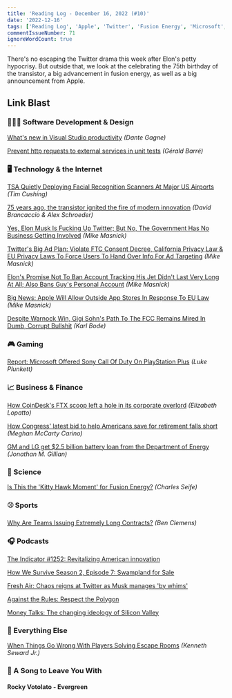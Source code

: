 ```yaml
---
title: 'Reading Log - December 16, 2022 (#10)'
date: '2022-12-16'
tags: ['Reading Log', 'Apple', 'Twitter', 'Fusion Energy', 'Microsoft', 'Unit Testing', 'Visual Studio']
commentIssueNumber: 71
ignoreWordCount: true
---
```


There's no escaping the Twitter drama this week after Elon's petty hypocrisy. But outside that, we look at the celebrating the 75th birthday of the transistor, a big advancement in fusion energy, as well as a big announcement from Apple.

## Link Blast

### 👨🏼‍💻 Software Development & Design

[What's new in Visual Studio productivity](https://devblogs.microsoft.com/visualstudio/whats-new-in-visual-studio-productivity/) *(Dante Gagne)*

[Prevent http requests to external services in unit tests](https://www.meziantou.net/prevent-http-requests-to-external-services-in-unit-tests.htm) *(Gérald Barré)*

### 🖥 Technology & the Internet

[TSA Quietly Deploying Facial Recognition Scanners At Major US Airports](https://www.techdirt.com/2022/12/12/tsa-quietly-deploying-facial-recognition-scanners-at-major-us-airports/) *(Tim Cushing)*

[75 years ago, the transistor ignited the fire of modern innovation](https://www.marketplace.org/2022/12/12/75-years-ago-the-transistor-ignited-the-fire-of-modern-innovation/) *(David Brancaccio & Alex Schroeder)*

[Yes, Elon Musk Is Fucking Up Twitter; But No, The Government Has No Business Getting Involved](https://www.techdirt.com/2022/12/16/yes-elon-musk-is-fucking-up-twitter-but-no-the-government-has-no-business-getting-involved/) *(Mike Masnick)*

[Twitter's Big Ad Plan: Violate FTC Consent Decree, California Privacy Law & EU Privacy Laws To Force Users To Hand Over Info For Ad Targeting](https://www.techdirt.com/2022/12/14/twitters-big-ad-plan-violate-both-ftc-consent-decree-california-privacy-law-to-force-users-to-hand-over-info-for-ad-targeting/) *(Mike Masnick)*

[Elon's Promise Not To Ban Account Tracking His Jet Didn't Last Very Long At All; Also Bans Guy's Personal Account](https://www.techdirt.com/2022/12/14/elons-promise-not-to-ban-account-tracking-his-jet-didnt-last-very-long-at-all-also-bans-guys-personal-account/) *(Mike Masnick)*

[Big News: Apple Will Allow Outside App Stores In Response To EU Law](https://www.techdirt.com/2022/12/14/big-news-apple-will-allow-outside-app-stores-in-response-to-eu-law/) *(Mike Masnick)*

[Despite Warnock Win, Gigi Sohn's Path To The FCC Remains Mired In Dumb, Corrupt Bullshit](https://www.techdirt.com/2022/12/15/despite-warnock-win-gigi-sohns-path-to-the-fcc-remains-mired-in-dumb-corrupt-bullshit/) *(Karl Bode)*

### 🎮 Gaming

[Report: Microsoft Offered Sony Call Of Duty On PlayStation Plus](https://kotaku.com/xbox-playstation-call-of-duty-10-year-offer-plus-game-1849885314) *(Luke Plunkett)*

### 📈 Business & Finance

[How CoinDesk's FTX scoop left a hole in its corporate overlord](https://www.theverge.com/2022/12/8/23498823/coindesk-ftx-dcg-barry-silbert-grayscale-genesis) _(Elizabeth Lopatto)_

[How Congress' latest bid to help Americans save for retirement falls short](https://www.marketplace.org/2022/12/12/how-congress-latest-bid-to-help-americans-save-for-retirement-falls-short/) *(Meghan McCarty Carino)*

[GM and LG get $2.5 billion battery loan from the Department of Energy](https://arstechnica.com/cars/2022/12/us-government-lends-gm-and-lg-2-5-billion-for-ev-battery-plants/) *(Jonathan M. Gillian)*

### 🔬 Science

[Is This the 'Kitty Hawk Moment' for Fusion Energy?](https://www.theatlantic.com/technology/archive/2022/12/department-of-energy-nuclear-fusion-breakthrough-nif-livermore/672439/) *(Charles Seife)*

### ⚾ Sports

[Why Are Teams Issuing Extremely Long Contracts?](https://blogs.fangraphs.com/why-are-teams-issuing-extremely-long-contracts/) *(Ben Clemens)*

### 🎧 Podcasts

[The Indicator #1252: Revitalizing American innovation](https://www.npr.org/2022/12/12/1142307808/revitalizing-american-innovation)

[How We Survive Season 2, Episode 7: Swampland for Sale](https://www.marketplace.org/shows/how-we-survive/swampland-for-sale/)

[Fresh Air: Chaos reigns at Twitter as Musk manages 'by whims'](https://www.npr.org/programs/fresh-air/2022/12/08/1141570283/fresh-air-for-dec-8-2022-tech-journalist-casey-newton-on-twitter?showDate=2022-12-08)

[Against the Rules: Respect the Polygon](https://www.pushkin.fm/podcasts/against-the-rules/respect-the-polygon)

[Money Talks: The changing ideology of Silicon Valley](https://www.economist.com/podcasts/2022/12/14/the-changing-ideology-of-silicon-valley)

### 🎒 Everything Else

[When Things Go Wrong With Players Solving Escape Rooms](https://kotaku.com/escape-rooms-drunk-horror-stories-solutions-popular-1849897414) *(Kenneth Seward Jr.)*

### 🎵 A Song to Leave You With

#### Rocky Votolato - Evergreen

<YouTubeEmbed
    id="YAl90hJ42qo"
    title="Rocky Votolato - Evergreen"
/>
